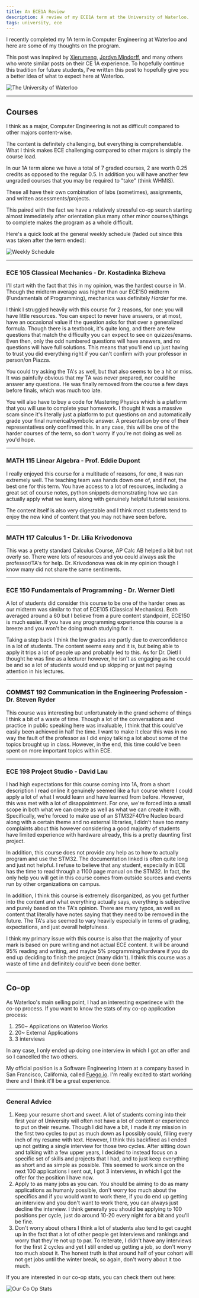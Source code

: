 ```yaml
---
title: An ECE1A Review
description: A review of my ECE1A term at the University of Waterloo.
tags: university, ece
---
```


I recently completed my 1A term in Computer Engineering at Waterloo and here are some of my thoughts on the program.

This post was inspired by [Xierumeng](https://xierumeng.github.io/blog/3-2), [Jordyn Mindorff](https://mindorff.ca/uw-ece-1a-review-fall-2023/), and many others who wrote similar posts on their CE 1A experience. To hopefully continue this tradition for future students, I've written this post to hopefully give you a better idea of what to expect here at Waterloo.

![The University of Waterloo](https://i.imgur.com/5bbZ3AB.jpeg)

---

## Courses

I think as a major, Computer Engineering is not as difficult compared to other majors content-wise.

The content is definitely challenging, but everything is comprehendable. What I think makes ECE challenging compared to other majors is simply the course load.

In our 1A term alone we have a total of 7 graded courses, 2 are worth 0.25 credits as opposed to the regular 0.5. In addition you will have another few ungraded courses that you may be required to "take" (think WHMIS).

These all have their own combination of labs (sometimes), assignments, and written assessments/projects.

This paired with the fact we have a relatively stressful co-op search starting almost immediately after orientation plus many other minor courses/things to complete makes the program as a whole difficult.

Here's a quick look at the general weekly schedule (faded out since this was taken after the term ended):

![Weekly Schedule](https://i.imgur.com/nbmzvbf.png)

---

### ECE 105 Classical Mechanics - Dr. Kostadinka Bizheva

I'll start with the fact that this in my opinion, was the hardest course in 1A. Though the midterm average was higher than our ECE150 midterm (Fundamentals of Programming), mechanics was definitely *Harder* for me.

I think I struggled heavily with this course for 2 reasons, for one: you will have little resources. You can expect to never have answers, or at most, have an occasional value if the question asks for that over a generalized formula. Though there is a textbook, it's quite long, and there are few questions that match the difficulty you can expect to see on quizzes/exams. Even then, only the odd numbered questions will have answers, and no questions will have full solutions. This means that you'll end up just having to trust you did everything right if you can't confirm with your professor in person/on Piazza.

You could try asking the TA's as well, but that also seems to be a hit or miss. It was painfully obvious that my TA was never prepared, nor could he answer any questions. He was finally removed from the course a few days before finals, which was much too late.

You will also have to buy a code for Mastering Physics which is a platform that you will use to complete your homework. I thought it was a massive scam since it's literally just a platform to put questions on and automatically grade your final numerical/symbolic answer. A presentation by one of their representatives only confirmed this. In any case, this will be one of the harder courses of the term, so don't worry if you're not doing as well as you'd hope.

---

### MATH 115 Linear Algebra - Prof. Eddie Dupont

I really enjoyed this course for a multitude of reasons, for one, it was ran extremely well. The teaching team was hands down one of, and if not, the best one for this term. You have access to a lot of resources, including a great set of course notes, python snippets demonstrating how we can actually apply what we learn, along with genuinely helpful tutorial sessions.

The content itself is also very digestable and I think most students tend to enjoy the new kind of content that you may not have seen before.

---

### MATH 117 Calculus 1 - Dr. Lilia Krivodonova

This was a pretty standard Calculus Course, AP Calc AB helped a bit but not overly so. There were lots of resources and you could always ask the professor/TA's for help. Dr. Krivodonova was ok in my opinion though I know many did not share the same sentiments.

---

### ECE 150 Fundamentals of Programming - Dr. Werner Dietl

A lot of students did consider this course to be one of the harder ones as our midterm was similar to that of ECE105 (Classical Mechanics). Both averaged around a 60 but I believe from a pure content standpoint, ECE150 is much easier. If you have any programming experience this course is a breeze and you won't be doing much studying for it.

Taking a step back I think the low grades are partly due to overconfidence in a lot of students. The content seems easy and it is, but being able to apply it trips a lot of people up and probably led to this. As for Dr. Dietl I thought he was fine as a lecturer however, he isn't as engaging as he could be and so a lot of students would end up skipping or just not paying attention in his lectures.

---

### COMMST 192 Communication in the Engineering Profession - Dr. Steven Ryder

This course was interesting but unfortunately in the grand scheme of things I think a bit of a waste of time. Though a lot of the conversations and practice in public speaking here was invaluable, I think that this could've easily been achieved in half the time. I want to make it clear this was in no way the fault of the professor as I did enjoy talking a lot about some of the topics brought up in class. However, in the end, this time could've been spent on more important topics within ECE.

---

### ECE 198 Project Studio - David Lau

I had high expectations for this course coming into 1A, from a short description I read online it genuinely seemed like a fun course where I could apply a lot of what I would learn and have learned from before. However, this was met with a lot of disappointment. For one, we're forced into a small scope in both what we can create as well as what we can create it with. Specifically, we're forced to make use of an STM32F401re Nucleo board along with a certain theme and no external libraries, I didn't have too many complaints about this however considering a good majority of students have limited experience with hardware already, this is a pretty daunting first project.

In addition, this course does not provide any help as to how to actually program and use the STM32. The documentation linked is often quite long and just not helpful. I refuse to believe that any student, especially in ECE has the time to read through a 1100 page manual on the STM32. In fact, the only help you will get in this course comes from outside sources and events run by other organizations on campus.

In addition, I think this course is extremely disorganized, as you get further into the content and what everything actually says, everything is subjective and purely based on the TA's opinion. There are many typos, as well as content that literally have notes saying that they need to be removed in the future. The TA's also seemed to vary heavily especially in terms of grading, expectations, and just overall helpfulness. 

I think my primary issue with this course is also that the majority of your mark is based on pure writing and not actual ECE content. It will be around 95% reading and writing, and maybe 5% programming/hardware if you do end up deciding to finish the project (many didn't). I think this course was a waste of time and definitely could've been done better.

---

## Co-op

As Waterloo's main selling point, I had an interesting experinece with the co-op process. If you want to know the stats of my co-op application process:

1. 250~ Applications on Waterloo Works
2. 20~ External Applications
3. 3 interviews

In any case, I only ended up doing one interview in which I got an offer and so I cancelled the two others. 

My official position is a Software Engineering Intern at a company based in San Francisco, California, called [Fuego.io](https://fuego.io). I'm really excited to start working there and I think it'll be a great experience.

---

### General Advice

1. Keep your resume short and sweet.
A lot of students coming into their first year of University will often not have a lot of content or experience to put on their resume. Though I did have a bit, I made it my mission in the first two cycles to put as much down as I possibly could, filling every inch of my resume with text. However, I think this backfired as I ended up not getting a single interview for those two cycles. After sitting down and talking with a few upper years, I decided to instead focus on a specific set of skills and projects that I had, and to just keep everything as short and as simple as possible. This seemed to work since on the next 100 applications I sent out, I got 3 interviews, in which I got the offer for the position I have now.
2. Apply to as many jobs as you can.
You should be aiming to do as many applications as humanly possible, don't worry too much about the specifics and if you would want to work there, if you do end up getting an interview and you don't want to work there, you can always just decline the interview. I think generally you should be applying to 100 positions per cycle, just do around 10-20 every night for a bit and you'll be fine.
3. Don't worry about others
I think a lot of students also tend to get caught up in the fact that a lot of other people get interviews and rankings and worry that they're not up to par. To reiterate, I didn't have any interviews for the first 2 cycles and yet I still ended up getting a job, so don't worry too much about it. The honest truth is that around half of your cohort will not get jobs until the winter break, so again, don't worry about it too much.

If you are interested in our co-op stats, you can check them out here:

![Our Co Op Stats](https://i.imgur.com/jVG2hYz.png)
